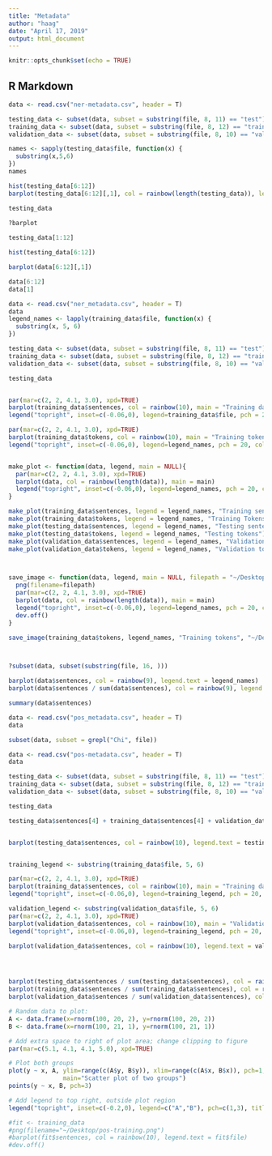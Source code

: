 ```yaml
---
title: "Metadata"
author: "haag"
date: "April 17, 2019"
output: html_document
---
```


```r
knitr::opts_chunk$set(echo = TRUE)
```

## R Markdown

```r
data <- read.csv("ner-metadata.csv", header = T)

testing_data <- subset(data, subset = substring(file, 8, 11) == "test") 
training_data <- subset(data, subset = substring(file, 8, 12) == "train")
validation_data <- subset(data, subset = substring(file, 8, 10) == "val")

names <- sapply(testing_data$file, function(x) {
  substring(x,5,6)
})
names

hist(testing_data[6:12])
barplot(testing_data[6:12][,1], col = rainbow(length(testing_data)), legend = rownames(testing_data)) 

testing_data          
          
?barplot

testing_data[1:12]

hist(testing_data[6:12])

barplot(data[6:12][,1])

data[6:12] 
data[1]
```


```r
data <- read.csv("ner_metadata.csv", header = T)
data
legend_names <- lapply(training_data$file, function(x) {
  substring(x, 5, 6)  
})

testing_data <- subset(data, subset = substring(file, 8, 11) == "test") 
training_data <- subset(data, subset = substring(file, 8, 12) == "train")
validation_data <- subset(data, subset = substring(file, 8, 10) == "val")

testing_data


par(mar=c(2, 2, 4.1, 3.0), xpd=TRUE)
barplot(training_data$sentences, col = rainbow(10), main = "Training data")
legend("topright", inset=c(-0.06,0), legend=training_data$file, pch = 20, col = rainbow(10), title="Group")

par(mar=c(2, 2, 4.1, 3.0), xpd=TRUE)
barplot(training_data$tokens, col = rainbow(10), main = "Training tokens")
legend("topright", inset=c(-0.06,0), legend=legend_names, pch = 20, col = rainbow(10), title="Group")


make_plot <- function(data, legend, main = NULL){
  par(mar=c(2, 2, 4.1, 3.0), xpd=TRUE)
  barplot(data, col = rainbow(length(data)), main = main)
  legend("topright", inset=c(-0.06,0), legend=legend_names, pch = 20, col = rainbow(length(data)))
}

make_plot(training_data$sentences, legend = legend_names, "Training sentences")
make_plot(training_data$tokens, legend = legend_names, "Training Tokens")
make_plot(testing_data$sentences, legend = legend_names, "Testing sentences")
make_plot(testing_data$tokens, legend = legend_names, "Testing tokens")
make_plot(validation_data$sentences, legend = legend_names, "Validation sentences")
make_plot(validation_data$tokens, legend = legend_names, "Validation tokens")



save_image <- function(data, legend, main = NULL, filepath = "~/Desktop/tmp.png"){
  png(filename=filepath)
  par(mar=c(2, 2, 4.1, 3.0), xpd=TRUE)
  barplot(data, col = rainbow(length(data)), main = main)
  legend("topright", inset=c(-0.06,0), legend=legend_names, pch = 20, col = rainbow(length(data)))
  dev.off()  
}

save_image(training_data$tokens, legend_names, "Training tokens", "~/Desktop/ner_training_tokens.png")



?subset(data, subset(substring(file, 16, )))

barplot(data$sentences, col = rainbow(9), legend.text = legend_names)
barplot(data$sentences / sum(data$sentences), col = rainbow(9), legend.text = legend_names)

summary(data$sentences)
```
```r
data <- read.csv("pos_metadata.csv", header = T)
data

subset(data, subset = grepl("Chi", file))

```



```r
data <- read.csv("pos-metadata.csv", header = T)
data

testing_data <- subset(data, subset = substring(file, 8, 11) == "test") 
training_data <- subset(data, subset = substring(file, 8, 12) == "train")
validation_data <- subset(data, subset = substring(file, 8, 10) == "val")

testing_data

testing_data$sentences[4] + training_data$sentences[4] + validation_data$sentences[4]


barplot(testing_data$sentences, col = rainbow(10), legend.text = testing_data$file)


training_legend <- substring(training_data$file, 5, 6)

par(mar=c(2, 2, 4.1, 3.0), xpd=TRUE)
barplot(training_data$sentences, col = rainbow(10), main = "Training data")
legend("topright", inset=c(-0.06,0), legend=training_legend, pch = 20, col = rainbow(10), title="Group")

validation_legend <- substring(validation_data$file, 5, 6)
par(mar=c(2, 2, 4.1, 3.0), xpd=TRUE)
barplot(validation_data$sentences, col = rainbow(10), main = "Validation data")
legend("topright", inset=c(-0.06,0), legend=training_legend, pch = 20, col = rainbow(10), title="Group")

barplot(validation_data$sentences, col = rainbow(10), legend.text = validation_data$file)




barplot(testing_data$sentences / sum(testing_data$sentences), col = rainbow(10), legend.text = testing_data$file)
barplot(training_data$sentences / sum(training_data$sentences), col = rainbow(10), legend.text = training_data$file)
barplot(validation_data$sentences / sum(validation_data$sentences), col = rainbow(10), legend.text = validation_data$file)
```


```r
# Random data to plot:
A <- data.frame(x=rnorm(100, 20, 2), y=rnorm(100, 20, 2))
B <- data.frame(x=rnorm(100, 21, 1), y=rnorm(100, 21, 1))

# Add extra space to right of plot area; change clipping to figure
par(mar=c(5.1, 4.1, 4.1, 5.0), xpd=TRUE)

# Plot both groups
plot(y ~ x, A, ylim=range(c(A$y, B$y)), xlim=range(c(A$x, B$x)), pch=1,
               main="Scatter plot of two groups")
points(y ~ x, B, pch=3)

# Add legend to top right, outside plot region
legend("topright", inset=c(-0.2,0), legend=c("A","B"), pch=c(1,3), title="Group")

#fit <- training_data
#png(filename="~/Desktop/pos-training.png")
#barplot(fit$sentences, col = rainbow(10), legend.text = fit$file)
#dev.off()
```























